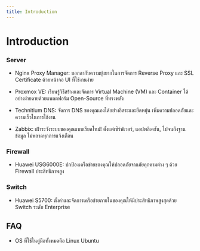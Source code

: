 ```yaml
---
title: Introduction
---
```



# Introduction

### Server

- Nginx Proxy Manager: บอกลากับความยุ่งยากในการจัดการ Reverse Proxy และ SSL Certificate ด้วยหน้าจอ UI ที่ใช้งานง่าย

- Proxmox VE: เรียนรู้วิธีสร้างและจัดการ Virtual Machine (VM) และ Container ได้อย่างง่ายดายด้วยแพลตฟอร์ม Open-Source ที่ทรงพลัง

- Technitium DNS: จัดการ DNS ของคุณเองได้อย่างอิสระและยืดหยุ่น เพิ่มความปลอดภัยและความเร็วในการใช้งาน

- Zabbix: เฝ้าระวังระบบของคุณแบบเรียลไทม์! ตั้งแต่เซิร์ฟเวอร์, แอปพลิเคชัน, ไปจนถึงฐานข้อมูล ไม่พลาดทุกการแจ้งเตือน

### Firewall

- Huawei USG6000E: ปกป้องเครือข่ายของคุณให้ปลอดภัยจากภัยคุกคามต่าง ๆ ด้วย Firewall ประสิทธิภาพสูง

### Switch

- Huawei S5700: ตั้งค่าและจัดการเครือข่ายภายในของคุณให้มีประสิทธิภาพสูงสุดด้วย Switch ระดับ Enterprise

## FAQ

- OS ที่ใช้ในคู่มือทั้งหมดคือ Linux Ubuntu
